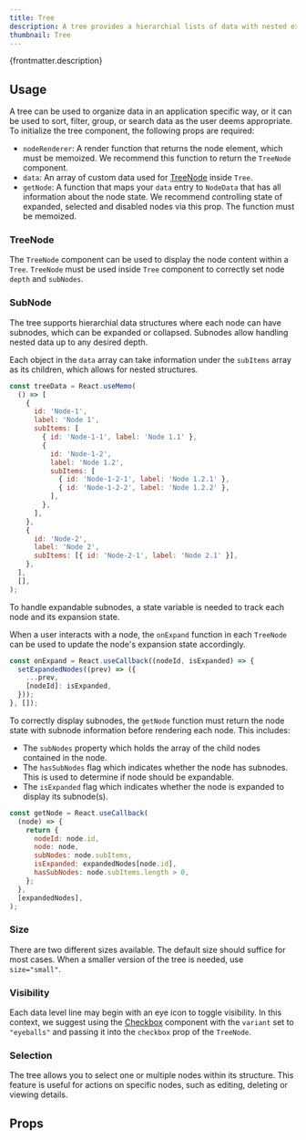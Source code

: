 ```yaml
---
title: Tree
description: A tree provides a hierarchial lists of data with nested expandable levels.
thumbnail: Tree
---
```


<p>{frontmatter.description}</p>

## Usage

A tree can be used to organize data in an application specific way, or it can be used to sort, filter, group, or search data as the user deems appropriate. To initialize the tree component, the following props are required:

- `nodeRenderer`: A render function that returns the node element, which must be memoized. We recommend this function to return the `TreeNode` component.
- `data`: An array of custom data used for [TreeNode](#treenode) inside `Tree`.
- `getNode`: A function that maps your `data` entry to `NodeData` that has all information about the node state. We recommend controlling state of expanded, selected and disabled nodes via this prop. The function must be memoized.

<LiveExample src='Tree.main.jsx'>
  <AllExamples.TreeMainExample client:load />
</LiveExample>

### TreeNode

The `TreeNode` component can be used to display the node content within a `Tree`. `TreeNode` must be used inside `Tree` component to correctly set node `depth` and `subNodes`.

<PropsTable path='@itwin/itwinui-react/esm/core/Tree/TreeNode.d.ts' />

### SubNode

The tree supports hierarchial data structures where each node can have subnodes, which can be expanded or collapsed. Subnodes allow handling nested data up to any desired depth.

Each object in the `data` array can take information under the `subItems` array as its children, which allows for nested structures.

```jsx
const treeData = React.useMemo(
  () => [
    {
      id: 'Node-1',
      label: 'Node 1',
      subItems: [
        { id: 'Node-1-1', label: 'Node 1.1' },
        {
          id: 'Node-1-2',
          label: 'Node 1.2',
          subItems: [
            { id: 'Node-1-2-1', label: 'Node 1.2.1' },
            { id: 'Node-1-2-2', label: 'Node 1.2.2' },
          ],
        },
      ],
    },
    {
      id: 'Node-2',
      label: 'Node 2',
      subItems: [{ id: 'Node-2-1', label: 'Node 2.1' }],
    },
  ],
  [],
);
```

To handle expandable subnodes, a state variable is needed to track each node and its expansion state.

When a user interacts with a node, the `onExpand` function in each `TreeNode` can be used to update the node's expansion state accordingly.

```jsx
const onExpand = React.useCallback((nodeId, isExpanded) => {
  setExpandedNodes((prev) => ({
    ...prev,
    [nodeId]: isExpanded,
  }));
}, []);
```

To correctly display subnodes, the `getNode` function must return the node state with subnode information before rendering each node. This includes:

- The `subNodes` property which holds the array of the child nodes contained in the node.
- The `hasSubNodes` flag which indicates whether the node has subnodes. This is used to determine if node should be expandable.
- The `isExpanded` flag which indicates whether the node is expanded to display its subnode(s).

```jsx
const getNode = React.useCallback(
  (node) => {
    return {
      nodeId: node.id,
      node: node,
      subNodes: node.subItems,
      isExpanded: expandedNodes[node.id],
      hasSubNodes: node.subItems.length > 0,
    };
  },
  [expandedNodes],
);
```

<LiveExample src='Tree.subnodes.jsx'>
  <AllExamples.TreeSubNodesExample client:load />
</LiveExample>

### Size

There are two different sizes available. The default size should suffice for most cases. When a smaller version of the tree is needed, use `size="small"`.

<LiveExample src='Tree.small.jsx'>
  <AllExamples.TreeSmallExample client:load />
</LiveExample>

### Visibility

Each data level line may begin with an eye icon to toggle visibility. In this context, we suggest using the [Checkbox](/docs/checkbox) component with the `variant` set to `"eyeballs"` and passing it into the `checkbox` prop of the `TreeNode`.

<LiveExample src='Tree.visibility.jsx'>
  <AllExamples.TreeVisibilityExample client:load />
</LiveExample>

### Selection

The tree allows you to select one or multiple nodes within its structure. This feature is useful for actions on specific nodes, such as editing, deleting or viewing details.

<LiveExample src='Tree.selection.jsx'>
  <AllExamples.TreeSelectionExample client:load />
</LiveExample>

## Props

<PropsTable path='@itwin/itwinui-react/esm/core/Tree/Tree.d.ts' />
